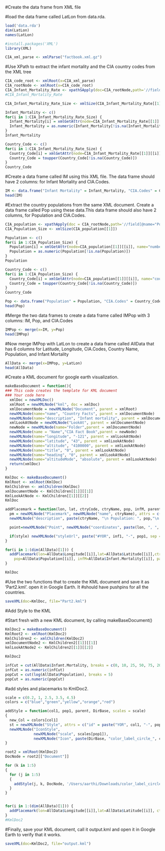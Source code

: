 #Create the data frame from XML file

#load the data frame called LatLon from data.rda. 

```r
load('data.rda')
dim(LatLon)
names(LatLon)
```

```r
#install.packages('XML')
library(XML)
```

```r
CIA_xml_parse <- xmlParse("factbook.xml.gz")
```

#Use XPath to extract the infant mortality and the CIA country codes from the XML tree

```r
CIA_code_root <- xmlRoot(x=CIA_xml_parse)
CIA_rootNode <- xmlRoot(x=CIA_code_root)
CIA_Infant_Mortality_Rate <- xpathSApply(doc=CIA_rootNode,path='//field[@name="Infant mortality rate"]')
#CIA_Infant_Mortality_Rate
```

```r
CIA_Infant_Mortality_Rate_Size <- xmlSize(CIA_Infant_Mortality_Rate[[1]])

Infant_Mortality <- c()
for(i in 1:CIA_Infant_Mortality_Rate_Size) {
  Infant_Mortality[i] = xmlGetAttr(node=CIA_Infant_Mortality_Rate[[1]][[i]], name="number") 
  Infant_Mortality = as.numeric(Infant_Mortality[!is.na(Infant_Mortality)])
}
Infant_Mortality
```

```r
Country_Code <- c()
for(i in 1:CIA_Infant_Mortality_Rate_Size) {
  Country_Code[i] = xmlGetAttr(node=CIA_Infant_Mortality_Rate[[1]][[i]], name="country")
  Country_Code = toupper(Country_Code[!is.na(Country_Code)])
}
Country_Code
```

#Create a data frame called IM using this XML file. The data frame should have 2 columns: for Infant Mortality and CIA.Codes.

```r
IM <- data.frame("Infant Mortality" = Infant_Mortality, "CIA.Codes" = Country_Code)
head(IM)
```

#Extract the country populations from the same XML document. Create a data frame called Pop using these data.This data frame should also have 2 columns, for Population and CIA.Codes.

```r
CIA_population <- xpathApply(doc = CIA_rootNode,path='//field[@name="Population"]')
CIA_Population_Size <- xmlSize(CIA_population[[1]]) 

Population <- c()
for(i in 1:CIA_Population_Size) {
  Population[i] = xmlGetAttr(node=CIA_population[[1]][[i]], name="number")
  Population = as.numeric(Population[!is.na(Population)])
}
Population
```

```r
Country_Code <- c()
for(i in 1:CIA_Population_Size) {
  Country_Code[i] = xmlGetAttr(node=CIA_population[[1]][[i]], name="country")
  Country_Code = toupper(Country_Code[!is.na(Country_Code)])
}
Country_Code
```

```r
Pop <- data.frame("Population" = Population, "CIA.Codes" = Country_Code)
head(Pop)
```
#Merge the two data frames to create a data frame called IMPop with 3 columns: IM, Pop, and CIA.Codes

```r
IMPop <- merge(x=IM, y=Pop)
head(IMPop)
```

#Now merge IMPop with LatLon to create a data frame called AllData that has 6 columns for Latitude, Longitude, CIA.Codes, Country Name, Population, and Infant Mortality 

```r
AllData <- merge(x=IMPop, y=LatLon)
head(AllData)
```

#Create a KML document for google earth visualization. 

```r
makeBaseDocument = function(){
### This code creates the template for KML document 
### Your code here
  xmlDoc = newXMLDoc()
  xmlRoot = newXMLNode("kml", doc = xmlDoc)
  xmlDocumentNode = newXMLNode("Document", parent = xmlRoot)
  newXMLNode(name="name", "Country Facts", parent = xmlDocumentNode)
  newXMLNode(name="description", "Infant mortality", parent = xmlDocumentNode)
  xmlLookAtNode = newXMLNode("LookAt", parent = xmlDocumentNode)
  newNode = newXMLNode(name="Folder",parent = xmlDocumentNode)
  newXMLNode(name = "Name","CIA Fact Book",parent = newNode)
  newXMLNode(name="longitude", "-121", parent = xmlLookAtNode)
  newXMLNode(name="latitude", "43", parent = xmlLookAtNode)
  newXMLNode(name="altitude", "4100000", parent = xmlLookAtNode)
  newXMLNode(name="title", "0", parent = xmlLookAtNode)
  newXMLNode(name="heading", "0", parent = xmlLookAtNode)
  newXMLNode(name="altitudeMode", "absolute", parent = xmlLookAtNode)
  return(xmlDoc)
}
```

```r
KmlDoc <- makeBaseDocument()
KmlRoot <- xmlRoot(KmlDoc)
KmlChildren <- xmlChildren(KmlDoc)
xmlDocumentNode <- KmlChildren[[1]][[1]]
KmlLookAtNode <- KmlChildren[[1]][[2]]
KmlDoc
```

```r
addPlacemark = function(lon, lat, ctryCode, ctryName, pop, infM, parent, inf1, pop1, style = FALSE) {
  pm = newXMLNode("Placemark", newXMLNode("name", ctryName), attrs = c(id = ctryCode),parent = parent)
  newXMLNode("description", paste(ctryName, "\n Population: ", pop,"\n Infant Mortality: ", infM, sep =""),parent = pm)

  point=newXMLNode("Point", newXMLNode("coordinates", paste(lon, ", ", lat, ", ", 0, sep="")), parent=pm)

  if(style) newXMLNode("styleUrl", paste("#YOR", inf1, "-", pop1, sep = ''), parent = pm)
}

for(i in 1:(dim(AllData)[1])) {
  addPlacemark(lon=AllData$Longitude[[i]],lat=AllData$Latitude[[i]],ctryCode=AllData$CIA.Codes[[i]], ctryName=AllData$Country.Name[[i]], 
    pop=AllData$Population[[i]], infM=AllData$Infant.Mortality[[i]], parent=xmlDocumentNode)
}

KmlDoc

```

#Use the two functions that to create the KML document and save it as 'Part2.kml'. open it in Google Earth. It #should have pushpins for all the countries.  


```r
saveXML(doc=KmlDoc, file="Part2.kml")
```

#Add Style to the KML

#Start fresh with a new KML document, by calling makeBaseDocument()

```r
KmlDoc2 = makeBaseDocument()
KmlRoot2 <- xmlRoot(KmlDoc2)
KmlChildren2 <- xmlChildren(KmlDoc2)
xmlDocumentNode2 <- KmlChildren2[[1]][[1]]
kmlLookAtNode2 <- KmlChildren2[[1]][[2]]

KmlDoc2
```
```r
infCut = cut(AllData$Infant.Mortality, breaks = c(0, 10, 25, 50, 75, 200))
infCut = as.numeric(infCut)
popCut = cut(log(AllData$Population), breaks = 5)
popCut = as.numeric(popCut)
```

#add styles and placemarks to KmlDoc2.

```r
scale = c(0.2, 1, 2.5, 3.5, 4.5)
colors = c("blue","green","yellow","orange","red")
```

```r
addStyle = function(col1, pop1, parent, DirBase, scales = scale)
{
  new_Col = colors[col1]
  st = newXMLNode("Style", attrs = c("id" = paste("YOR", col1, "-", pop1, sep="")), parent = parent)
  newXMLNode("IconStyle", 
             newXMLNode("scale", scales[pop1]), 
             newXMLNode("Icon", paste(DirBase, "color_label_circle_", colors[col1], ".png", sep ="")), parent = st)
}

root2 = xmlRoot(KmlDoc2)
DocNode = root2[["Document"]]
```

```r
for (k in 1:5)
{
  for (j in 1:5)
  {
    addStyle(j, k, DocNode, '/Users/aarthi/Downloads/color_label_circle/',scale)
  }
}


for(i in 1:(dim(AllData)[1])) {
  addPlacemark(lon=AllData$Longitude[[i]],lat=AllData$Latitude[[i]], ctryCode=AllData$CIA.Codes[[i]], ctryName=AllData$Country.Name[[i]],pop=AllData$Population[[i]], infM=AllData$Infant.Mortality[[i]],parent=xmlDocumentNode2, inf1=infCut[[i]], pop1=popCut[[i]], style=TRUE)
}
#KmlDoc2
```

#Finally, save your KML document, call it output.kml and open it in Google Earth to verify that it works.  

```r
saveXML(doc=KmlDoc2, file="output.kml")
```
